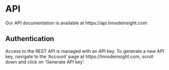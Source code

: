 # API {#api}

Our API documentation is available at https://api.lnnodeinsight.com

## Authentication {#apiauth}

Access to the REST API is managed with an API key. To generate a new API key, navigate to the 'Account' page at https://lnnodeinsight.com, scroll down and click on 'Generate API key'.
